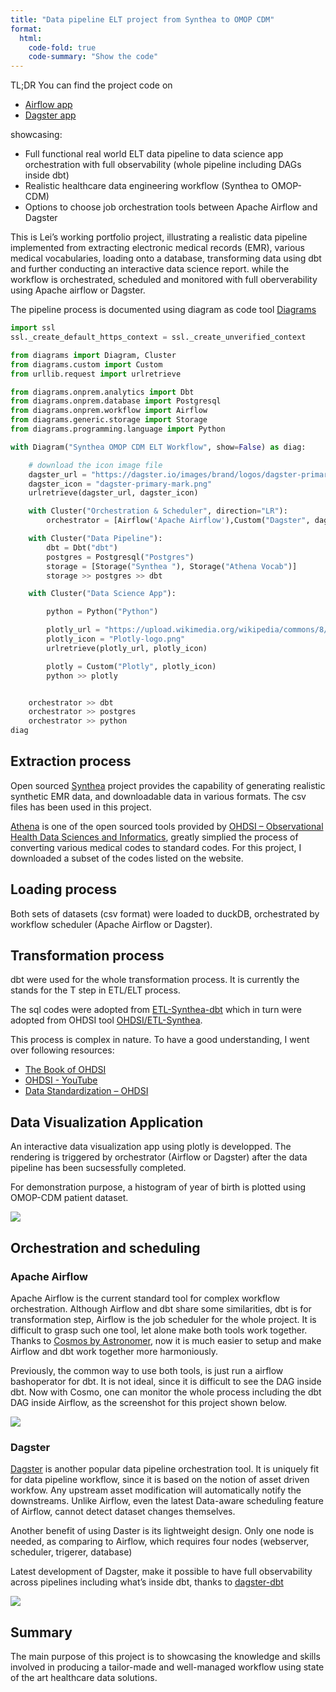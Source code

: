 ```yaml
---
title: "Data pipeline ELT project from Synthea to OMOP CDM"
format:
  html:
    code-fold: true
    code-summary: "Show the code"
---
```


TL;DR You can find the project code on 


- [Airflow app](https://github.com/kurt1984/ELT_OMOP_Airflow)
- [Dagster app](https://github.com/kurt1984/ELT_OMOP_Dagster)

showcasing:

- Full functional real world ELT data pipeline to data science app orchestration with full observability (whole pipeline including DAGs inside dbt)
- Realistic healthcare data engineering workflow (Synthea to OMOP-CDM)
- Options to choose job orchestration tools between Apache Airflow and Dagster

This is Lei's working portfolio project, illustrating a realistic data pipeline implemented from extracting electronic medical records (EMR), various medical vocabularies, loading onto a database,  transforming data using dbt and further conducting an interactive data science report. while the workflow is orchestrated, scheduled and monitored with full oberverability using Apache airflow or Dagster.


The pipeline process is documented using diagram as code tool [Diagrams](https://diagrams.mingrammer.com/)

```python
import ssl
ssl._create_default_https_context = ssl._create_unverified_context

from diagrams import Diagram, Cluster
from diagrams.custom import Custom
from urllib.request import urlretrieve

from diagrams.onprem.analytics import Dbt
from diagrams.onprem.database import Postgresql
from diagrams.onprem.workflow import Airflow
from diagrams.generic.storage import Storage
from diagrams.programming.language import Python

with Diagram("Synthea OMOP CDM ELT Workflow", show=False) as diag:

    # download the icon image file
    dagster_url = "https://dagster.io/images/brand/logos/dagster-primary-mark.png"
    dagster_icon = "dagster-primary-mark.png"
    urlretrieve(dagster_url, dagster_icon)

    with Cluster("Orchestration & Scheduler", direction="LR"):    
        orchestrator = [Airflow('Apache Airflow'),Custom("Dagster", dagster_icon)]

    with Cluster("Data Pipeline"):
        dbt = Dbt("dbt") 
        postgres = Postgresql("Postgres")
        storage = [Storage("Synthea "), Storage("Athena Vocab")] 
        storage >> postgres >> dbt

    with Cluster("Data Science App"):

        python = Python("Python")

        plotly_url = "https://upload.wikimedia.org/wikipedia/commons/8/8a/Plotly-logo.png"
        plotly_icon = "Plotly-logo.png"
        urlretrieve(plotly_url, plotly_icon)

        plotly = Custom("Plotly", plotly_icon)
        python >> plotly


    orchestrator >> dbt
    orchestrator >> postgres
    orchestrator >> python
diag
```



## Extraction process

Open sourced [Synthea](https://synthea.mitre.org/) project provides the capability of generating realistic synthetic EMR data, and downloadable data in various formats. The csv files has been used in this project.

[Athena](https://athena.ohdsi.org/search-terms/start) is one of the open sourced tools provided by [OHDSI – Observational Health Data Sciences and Informatics](https://www.ohdsi.org/), greatly simplied the process of converting various medical codes to standard codes. For this project, I downloaded a subset of the codes listed on the website.


## Loading process

Both sets of datasets (csv format) were loaded to duckDB, orchestrated by workflow scheduler (Apache Airflow or Dagster). 

## Transformation process

dbt were used for the whole transformation process. It is currently the stands for the T step in ETL/ELT process.

The sql codes were adopted from [ETL-Synthea-dbt](https://github.com/sidataplus/ETL-Synthea-dbt/tree/dcb9c262bad32e5d04cd73e4f34a01d884f3e71c) which in turn were adopted from OHDSI tool [OHDSI/ETL-Synthea](https://github.com/OHDSI/ETL-Synthea).

This process is complex in nature. To have a good understanding, I went over following resources:

- [The Book of OHDSI](https://ohdsi.github.io/TheBookOfOhdsi/)
- [OHDSI - YouTube](https://www.youtube.com/@OHDSI)
- [Data Standardization – OHDSI](https://www.ohdsi.org/data-standardization/)

## Data Visualization Application

An interactive data visualization app using plotly is developped. The rendering is triggered by orchestrator (Airflow or Dagster) after the data pipeline has been sucsessfully completed. 

For demonstration purpose, a histogram of year of birth is plotted using OMOP-CDM patient dataset.

![](plotly_screenshot.png)

## Orchestration and scheduling

### Apache Airflow

Apache Airflow is the current standard tool for complex workflow orchestration. Although Airflow and dbt share some similarities, dbt is for transformation step, Airflow is the job scheduler for the whole project. It is difficult to grasp such one tool, let alone make both tools work together. Thanks to [Cosmos by Astronomer](https://www.astronomer.io/cosmos/), now it is much easier to setup and make Airflow and dbt work together more harmoniously.

Previously, the common way to use both tools, is just run a airflow bashoperator for dbt. It is not ideal, since it is difficult to see the DAG inside dbt. Now with Cosmo, one can monitor the whole process including the dbt DAG inside Airflow, as the screenshot for this project shown below.

![](airflow_screenshot.png)

### Dagster

[Dagster](https://dagster.io/) is another popular data pipeline orchestration tool. It is uniquely fit for data pipeline workflow, since it is based on the notion of asset driven workfow. Any upstream asset modification will automatically notify the downstreams. Unlike Airflow, even the latest Data-aware scheduling feature of Airflow, cannot detect dataset changes themselves. 

Another benefit of using Daster is its lightweight design. Only one node is needed, as comparing to Airflow, which requires four nodes (webserver, scheduler, trigerer, database)

Latest development of Dagster, make it possible to have full observability across pipelines including what's inside dbt, thanks to [dagster-dbt](https://docs.dagster.io/_apidocs/libraries/dagster-dbt)

![](dagster_screenshot.png)

## Summary

The main purpose of this project is to showcasing the knowledge and skills involved in producing a tailor-made and well-managed workflow using state of the art healthcare data solutions.


